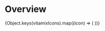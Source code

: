 
# Overview

<Meta title="Icons / Overview" />

<Canvas>
  {Object.keys(vitamixIcons).map((icon) => (
    <span
      key={icon}
      aria-label={icon}
      className={`vtmx-${icon}`}
      style={{ fontSize: 32 }}></span>
  ))}
</Preview>

